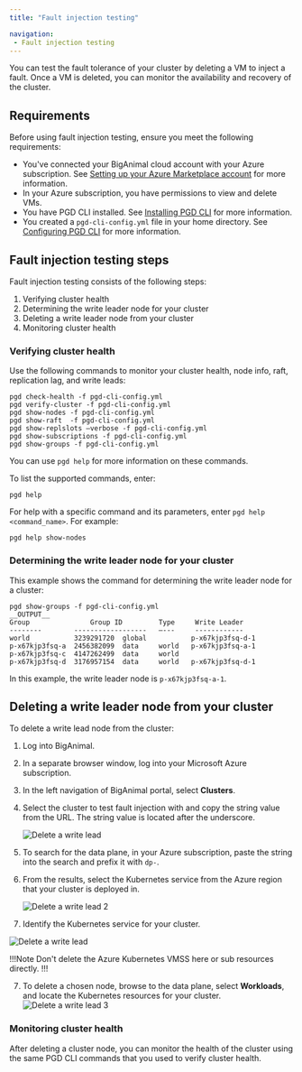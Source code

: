 ```yaml
---
title: "Fault injection testing"

navigation:
 - Fault injection testing
---
```


You can test the fault tolerance of your cluster by deleting a VM to inject a fault. Once a VM is deleted, you can monitor 
the availability and recovery of the cluster.

## Requirements

Before using fault injection testing, ensure you meet the following requirements:

+ You've connected your BigAnimal cloud account with your Azure subscription. See [Setting up your Azure Marketplace account](/biganimal/latest/getting_started/02_azure_market_setup/) for more information.
+ In your Azure subscription, you have permissions to view and delete VMs.
+ You have PGD CLI installed. See [Installing PGD CLI](/pgd/latest/cli/installing_cli/#) for more information. 
+ You created a `pgd-cli-config.yml` file in your home directory. See [Configuring PGD CLI](/pgd/latest/cli/configuring_cli/) for more information.

## Fault injection testing steps

Fault injection testing consists of the following steps:

1. Verifying cluster health
2. Determining the write leader node for your cluster
3. Deleting a write leader node from your cluster
4. Monitoring cluster health

### Verifying cluster health

Use the following commands to monitor your cluster health, node info, raft, replication lag, and write leads: 

```shell
pgd check-health -f pgd-cli-config.yml
pgd verify-cluster -f pgd-cli-config.yml
pgd show-nodes -f pgd-cli-config.yml
pgd show-raft  -f pgd-cli-config.yml
pgd show-replslots –verbose -f pgd-cli-config.yml
pgd show-subscriptions -f pgd-cli-config.yml
pgd show-groups -f pgd-cli-config.yml
```

You can use `pgd help` for more information on these commands.

To list the supported commands, enter:

```shell
pgd help
```

For help with a specific command and its parameters, enter `pgd help <command_name>`. For example:

```shell
pgd help show-nodes
```


### Determining the write leader node for your cluster

This example shows the command for determining the write leader node for a cluster:

```shell
pgd show-groups -f pgd-cli-config.yml
__OUTPUT__
Group               Group ID         Type     Write Leader     
--------        ------------------   —---     ------------     
world           3239291720  global           p-x67kjp3fsq-d-1 
p-x67kjp3fsq-a  2456382099  data     world   p-x67kjp3fsq-a-1 
p-x67kjp3fsq-c  4147262499  data     world                    
p-x67kjp3fsq-d  3176957154  data     world   p-x67kjp3fsq-d-1
```
In this example, the write leader node is `p-x67kjp3fsq-a-1`.


## Deleting a write leader node from your cluster

To delete a write lead node from the cluster:
1. Log into BigAnimal.
2. In a separate browser window, log into your Microsoft Azure subscription.
3. In the left navigation of BigAnimal portal, select **Clusters**. 
4. Select the cluster to test fault injection with and copy the string value from the URL. The string value is located after the underscore.  

     ![Delete a write lead](images/biganimal_faultinjectiontest_1.png)


5. To search for the data plane, in your Azure subscription, paste the string into the search and prefix it with `dp-`.  

6. From the results, select the Kubernetes service from the Azure region that your cluster is deployed in.

   ![Delete a write lead 2](images/biganimal_faultinjectiontest_2.png)


7. Identify the Kubernetes service for your cluster.

 ![Delete a write lead](images/biganimal_faultinjectiontest_4.png)


!!!Note
Don't delete the Azure Kubernetes VMSS here or sub resources directly.
!!!

7. To delete a chosen node, browse to the data plane, select **Workloads**, and locate the Kubernetes resources for your cluster.
![Delete a write lead 3](images/biganimal_faultinjectiontest_3.png)


### Monitoring cluster health

After deleting a cluster node, you can monitor the health of the cluster using the same PGD CLI commands that you used to verify cluster health.
